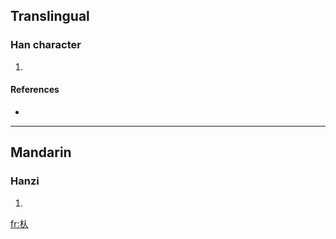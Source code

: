 ==Translingual==

===Han character===
{{Han char|rn=75|rad=木|as=02|sn=6|four=|canj=木人 (DO)}}

# {{defn|Han|sort=木02}}

====References====
* {{Han ref|kx=0510.010|dkj=14425|hdz=21155.010|uh=6732|ud=26418}}

----

==Mandarin==

===Hanzi===
{{cmn-hanzi|pin=[[piáo]] ([[piao2]]), [[pō]] ([[po1]]), [[pú]] ([[pu2]]), [[pǔ]] ([[pu3]]), [[rén]] ([[ren2]])|wg=p'iao<sup>2</sup>, p'o<sup>1</sup>, p'u<sup>2</sup>, p'u<sup>3</sup>, jen<sup>2</sup>}}

# {{defn|Mandarin}}

[[fr:朲]]
